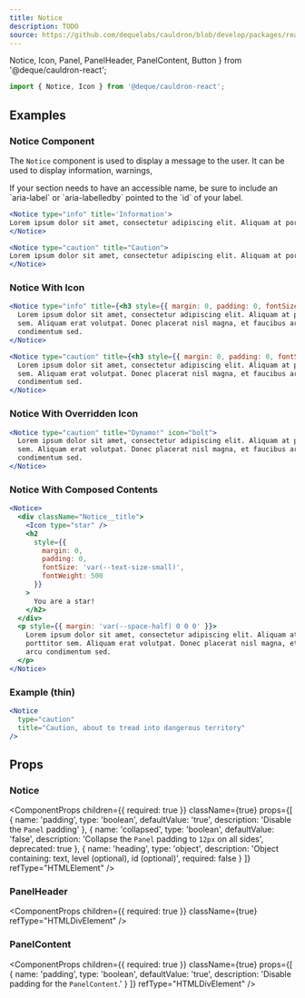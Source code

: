 ```yaml
---
title: Notice
description: TODO
source: https://github.com/dequelabs/cauldron/blob/develop/packages/react/src/components/Notice/Notice.tsx
---
```


  Notice,
  Icon,
  Panel,
  PanelHeader,
  PanelContent,
  Button
} from '@deque/cauldron-react';

```js
import { Notice, Icon } from '@deque/cauldron-react';
```

## Examples

### Notice Component

The `Notice` component is used to display a message to the user. It can be used to display information, warnings,

<Note>
  If your section needs to have an accessible name, be sure to include an
  `aria-label` or `aria-labelledby` pointed to the `id` of your label.
</Note>

```jsx example
<Notice type="info" title='Information'>
Lorem ipsum dolor sit amet, consectetur adipiscing elit. Aliquam at porttitor sem. Aliquam erat volutpat. Donec placerat nisl magna, et faucibus arcu condimentum sed.
</Notice>

<Notice type="caution" title="Caution">
Lorem ipsum dolor sit amet, consectetur adipiscing elit. Aliquam at porttitor sem. Aliquam erat volutpat. Donec placerat nisl magna, et faucibus arcu condimentum sed.
</Notice>
```

### Notice With Icon

```jsx example
<Notice type="info" title={<h3 style={{ margin: 0, padding: 0, fontSize: 'var(--text-size-small)', fontWeight: 500 }}>Information</h3>}>
  Lorem ipsum dolor sit amet, consectetur adipiscing elit. Aliquam at porttitor
  sem. Aliquam erat volutpat. Donec placerat nisl magna, et faucibus arcu
  condimentum sed.
</Notice>

<Notice type="caution" title={<h3 style={{ margin: 0, padding: 0, fontSize: 'var(--text-size-small)', fontWeight: 500 }}>Caution</h3>}>
  Lorem ipsum dolor sit amet, consectetur adipiscing elit. Aliquam at porttitor
  sem. Aliquam erat volutpat. Donec placerat nisl magna, et faucibus arcu
  condimentum sed.
</Notice>
```

### Notice With Overridden Icon

```jsx example
<Notice type="caution" title="Dynamo!" icon="bolt">
  Lorem ipsum dolor sit amet, consectetur adipiscing elit. Aliquam at porttitor
  sem. Aliquam erat volutpat. Donec placerat nisl magna, et faucibus arcu
  condimentum sed.
</Notice>
```

### Notice With Composed Contents

```jsx example
<Notice>
  <div className="Notice__title">
    <Icon type="star" />
    <h2
      style={{
        margin: 0,
        padding: 0,
        fontSize: 'var(--text-size-small)',
        fontWeight: 500
      }}
    >
      You are a star!
    </h2>
  </div>
  <p style={{ margin: 'var(--space-half) 0 0 0' }}>
    Lorem ipsum dolor sit amet, consectetur adipiscing elit. Aliquam at
    porttitor sem. Aliquam erat volutpat. Donec placerat nisl magna, et faucibus
    arcu condimentum sed.
  </p>
</Notice>
```

### Example (thin)

```jsx example
<Notice
  type="caution"
  title="Caution, about to tread into dangerous territory"
/>
```

## Props

### Notice

<ComponentProps
  children={{ required: true }}
  className={true}
  props={[
    {
      name: 'padding',
      type: 'boolean',
      defaultValue: 'true',
      description: 'Disable the `Panel` padding'
    },
    {
      name: 'collapsed',
      type: 'boolean',
      defaultValue: 'false',
      description: 'Collapse the `Panel` padding to `12px` on all sides',
      deprecated: true
    },
    {
      name: 'heading',
      type: 'object',
      description: 'Object containing: text, level (optional), id (optional)',
      required: false
    }
  ]}
  refType="HTMLElement"
/>

### PanelHeader

<ComponentProps
  children={{ required: true }}
  className={true}
  refType="HTMLDivElement"
/>

### PanelContent

<ComponentProps
  children={{ required: true }}
  className={true}
  props={[
    {
      name: 'padding',
      type: 'boolean',
      defaultValue: 'true',
      description: 'Disable padding for the `PanelContent`.'
    }
  ]}
  refType="HTMLDivElement"
/>
